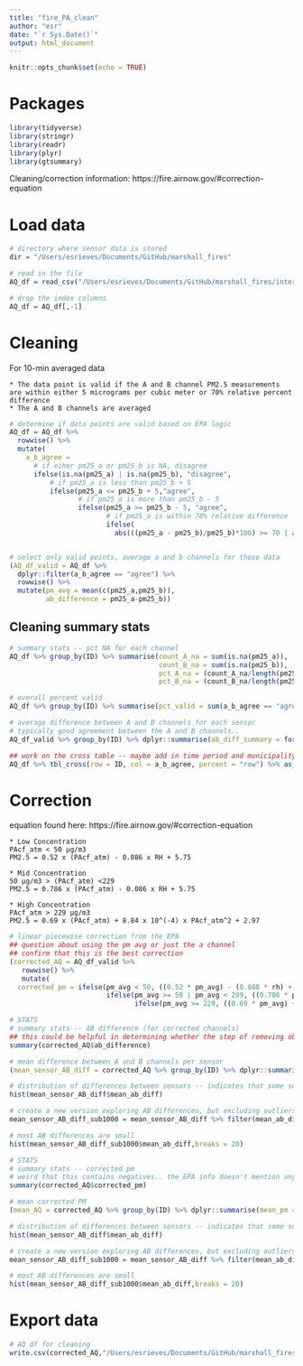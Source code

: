 ```yaml
---
title: "fire_PA_clean"
author: "esr"
date: "`r Sys.Date()`"
output: html_document
---
```


```r
knitr::opts_chunk$set(echo = TRUE)
```

# Packages
```r
library(tidyverse)
library(stringr)
library(readr)
library(plyr)
library(gtsummary)
```


Cleaning/correction information: https://fire.airnow.gov/#correction-equation

# Load data
```r
# directory where sensor data is stored
dir = "/Users/esrieves/Documents/GitHub/marshall_fires"

# read in the file
AQ_df = read_csv("/Users/esrieves/Documents/GitHub/marshall_fires/intermediary_outputs/aq_data.csv")

# drop the index columns
AQ_df = AQ_df[,-1]

```


# Cleaning
For 10-min averaged data

    * The data point is valid if the A and B channel PM2.5 measurements are within either 5 micrograms per cubic meter or 70% relative percent difference
    * The A and B channels are averaged
```r
# determine if data points are valid based on EPA logic
AQ_df = AQ_df %>%
  rowwise() %>% 
  mutate(
    a_b_agree = 
      # if eiher pm25_a or pm25_b is NA, disagree
      ifelse(is.na(pm25_a) | is.na(pm25_b), "disagree",
          # if pm25_a is less than pm25_b + 5
          ifelse(pm25_a <= pm25_b + 5,"agree",
                 # if pm25_a is more than pm25_b - 5
                 ifelse(pm25_a >= pm25_b - 5, "agree",
                        # if pm25_a is within 70% relative difference
                        ifelse(
                          abs(((pm25_a - pm25_b)/pm25_b)*100) >= 70 | abs(((pm25_b - pm25_a)/pm25_a)*100) >= 70, "agree","disagree")))))


# select only valid points, average a and b channels for those data
(AQ_df_valid = AQ_df %>% 
  dplyr::filter(a_b_agree == "agree") %>%
  rowwise() %>% 
  mutate(pm_avg = mean(c(pm25_a,pm25_b)),
         ab_difference = pm25_a-pm25_b))
```

## Cleaning summary stats
```r
# summary stats -- pct NA for each channel
AQ_df %>% group_by(ID) %>% summarise(count_A_na = sum(is.na(pm25_a)),
                                     count_B_na = sum(is.na(pm25_b)),
                                     pct_A_na = (count_A_na/length(pm25_a))*100,
                                     pct_B_na = (count_B_na/length(pm25_b))*100)

# overall percent valid
AQ_df %>% group_by(ID) %>% summarise(pct_valid = sum(a_b_agree == "agree")/length(pm25_a) * 100)

# average difference between A and B channels for each sensor
# typically good agreement between the A and B channels..
AQ_df_valid %>% group_by(ID) %>% dplyr::summarise(ab_diff_summary = format(mean(ab_difference),scientific=FALSE))
```

```r
## work on the cross table -- maybe add in time period and municipality as organizing vars
AQ_df %>% tbl_cross(row = ID, col = a_b_agree, percent = "row") %>% as_gt()
```



# Correction
equation found here: https://fire.airnow.gov/#correction-equation

    * Low Concentration
    PAcf_atm < 50 µg/m3 	
    PM2.5 = 0.52 x (PAcf_atm) - 0.086 x RH + 5.75
    
    * Mid Concentration 
    50 µg/m3 > (PAcf_atm) <229 	
    PM2.5 = 0.786 x (PAcf_atm) - 0.086 x RH + 5.75
    
    * High Concentration
    PAcf_atm > 229 µg/m3 	
    PM2.5 = 0.69 x (PAcf_atm) + 8.84 x 10^(-4) x PAcf_atm^2 + 2.97
    
    
```r
# linear piecewise correction from the EPA
## question about using the pm avg or just the a channel
## confirm that this is the best correction
(corrected_AQ = AQ_df_valid %>% 
   rowwise() %>% 
   mutate(
  corrected_pm = ifelse(pm_avg < 50, ((0.52 * pm_avg) - (0.088 * rh) + 5.75),
                        ifelse(pm_avg >= 50 | pm_avg < 299, ((0.786 * pm_avg) - (0.086 * rh) + 5.75),
                               ifelse(pm_avg >= 229, ((0.69 * pm_avg) + 8.84 * (0.001 * pm_avg^2) + 2.97), NA)))))
```
```r
# STATS
# summary stats -- AB difference (for corrected channels)
## this could be helpful in determining whether the step of removing observations in cleaning is important
summary(corrected_AQ$ab_difference)

# mean difference between A and B channels per sensor
(mean_sensor_AB_diff = corrected_AQ %>% group_by(ID) %>% dplyr::summarise(mean_ab_diff = mean(ab_difference)))

# distribution of differences between sensors -- indicates that some sensor differenes are > 3000 on average! will investigate further
hist(mean_sensor_AB_diff$mean_ab_diff)

# create a new version exploring AB differences, but excluding outliers
mean_sensor_AB_diff_sub1000 = mean_sensor_AB_diff %>% filter(mean_ab_diff < 1000)

# most AB differences are small
hist(mean_sensor_AB_diff_sub1000$mean_ab_diff,breaks = 20)
```

```r
# STATS
# summary stats -- corrected pm
# weird that this contains negatives.. the EPA info doesn't mention anything about that
summary(corrected_AQ$corrected_pm)

# mean corrected PM
(mean_AQ = corrected_AQ %>% group_by(ID) %>% dplyr::summarise(mean_pm = mean(corrected_pm)))

# distribution of differences between sensors -- indicates that some sensor differenes are > 3000 on average! will investigate further
hist(mean_sensor_AB_diff$mean_ab_diff)

# create a new version exploring AB differences, but excluding outliers
mean_sensor_AB_diff_sub1000 = mean_sensor_AB_diff %>% filter(mean_ab_diff < 1000)

# most AB differences are small
hist(mean_sensor_AB_diff_sub1000$mean_ab_diff,breaks = 20)
```



# Export data
```r
# AQ df for cleaning
write.csv(corrected_AQ,"/Users/esrieves/Documents/GitHub/marshall_fires/intermediary_outputs/corrected_AQ_data.csv")
```

